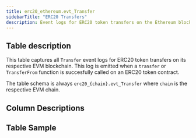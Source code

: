 ```yaml
---
title: erc20_ethereum.evt_Transfer
sidebarTitle: "ERC20 Transfers"
description: Event logs for ERC20 token transfers on the Ethereum blockchain. 
---
```


## Table description

This table captures all `Transfer` event logs for ERC20 token transfers on its respective EVM blockchain.
This log is emitted when a `transfer` or `TransferFrom` function is succesfully called on an ERC20 token contract.

The table schema is always `erc20_{chain}.evt_Transfer` where `chain` is the respective EVM chain.

## Column Descriptions


<ColumnDescriptions tableSchema="erc20_ethereum" tableName="evt_Transfer" />

## Table Sample


<TableSample tableSchema="erc20_ethereum" tableName="evt_Transfer" /> 

